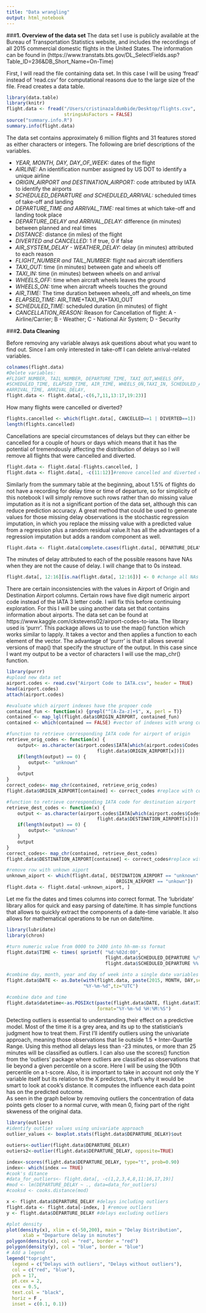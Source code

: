 ```yaml
---
title: "Data wrangling"
output: html_notebook
---
```


###**1. Overview of the data set**
The data set I use is publicly available at the Bureau of Transportation 
Statistics website, and includes the recordings of all 2015 commercial domestic 
flights in the United States. The information can be found in  (https://www.transtats.bts.gov/DL_SelectFields.asp?Table_ID=236&DB_Short_Name=On-Time)  

First, I will read the file containing data set. In this case I will be using 
'fread' instead of 'read.csv' for computational reasons due to the large size of
the file. Fread creates a data table.

```r
library(data.table)
library(knitr)
flight.data <- fread("/Users/cristinazaldumbide/Desktop/flights.csv", 
                     stringsAsFactors = FALSE)
source("summary.info.R")
summary.info(flight.data)
```

The data set contains approximately 6 million flights and 31 features stored as 
either characters or integers. The following are brief descriptions of the variables.

* *YEAR, MONTH, DAY, DAY_OF_WEEK:* dates of the flight   
* *AIRLINE:* An identification number assigned by US DOT to identify a unique 
airline   
* *ORIGIN_AIRPORT and DESTINATION_AIRPORT:* code attributed by IATA to identify 
the airports   
* *SCHEDULED_DEPARTURE and SCHEDULED_ARRIVAL:* scheduled times of take-off and 
landing  
* *DEPARTURE_TIME and ARRIVAL_TIME:* real times at which take-off and landing took
place  
* *DEPARTURE_DELAY and ARRIVAL_DELAY:* difference (in minutes) between planned and 
real times   
* *DISTANCE:* distance (in miles) of the flight  
* *DIVERTED and CANCELLED:* 1 if true, 0 if false  
* *AIR_SYSTEM_DELAY - WEATHER_DELAY:*  delay (in minutes) attributed to each reason
* *FLIGHT_NUMBER and TAIL_NUMBER:* flight nad aircraft identifiers   
* *TAXI_OUT:* time (in minutes) between gate and wheels off  
* *TAXI_IN:* time (in minutes) between wheels on and arrival  
* *WHEELS_OFF:* time when aircraft wheels leaves the ground  
* *WHEELS_ON:* time when aircraft wheels touches the ground  
* *AIR_TIME:* The time duration between wheels_off and wheels_on time  
* *ELAPSED_TIME:* AIR_TIME+TAXI_IN+TAXI_OUT  
* *SCHEDULED_TIME:* scheduled duration (in minutes) of flight  
* *CANCELLATION_REASON:* Reason for Cancellation of flight: A - Airline/Carrier; 
B - Weather; C - National Air System; D - Security  

###**2. Data Cleaning**

Before removing any variable always ask questions about what you want to find 
out. Since I am only interested in take-off I can delete arrival-related 
variables.

```r
colnames(flight.data) 
#Delete variables:
#FLIGHT_NUMBER, TAIL_NUMBER, DEPARTURE_TIME, TAXI_OUT,WHEELS_OFF, 
#SCHEDULED_TIME, ELAPSED_TIME, AIR_TIME, WHEELS_ON,TAXI_IN, SCHEDULED_ARRIVAL, 
#ARRIVAL_TIME, ARRIVAL_DELAY,
flight.data <- flight.data[,-c(6,7,11,13:17,19:23)]
```

How many flights were cancelled or diverted?

```r
flights.cancelled <- which(flight.data[, CANCELLED==1 | DIVERTED==1])
length(flights.cancelled)
```

Cancellations are special circumstances of delays but they can either be cancelled 
for a couple of hours or days which means that it has the potential of tremendously 
affecting the distribution of delays so I will remove all flights that were cancelled 
and diverted. 

```r
flight.data <- flight.data[-flights.cancelled, ] 
flight.data <- flight.data[, -c(11:12)]#remove cancelled and diverted columns
```

Similarly from the summary table at the beginning, about 1.5% of flights do not 
have a recording for delay time or time of departure, so for simplicity of this 
notebook I will simply remove such rows rather than do missing value imputation 
as it is not a significant portion of the data set, although this can reduce 
prediction accuracy. A great method that could be used to generate values for 
those missing delay observations is the stochastic regression imputation, in 
which you replace the missing value with a predicted value from a regression plus 
a random residual value.It has all the advantages of a regression imputation but 
adds a random component
as well.

```r
flight.data <- flight.data[complete.cases(flight.data[, DEPARTURE_DELAY]),]
```

The minutes of delay attributed to each of the possible reasons have NAs when 
they are not the cause of delay. I will change that to 0s instead. 

```r
flight.data[, 12:16][is.na(flight.data[, 12:16])] <- 0 #change all NAs to 0s
```

There are certain inconsistencies with the values in Airport of Origin and 
Destination Airport columns. Certain rows have five digit numeric airport code 
instead of the IATA 3 letter code. I will fix this before continuing 
exploration. For this I will be using another data set that contains 
information about airports. The data set can be found at
https://www.kaggle.com/ckstevens02/airport-codes-to-iata. The library used is 
'purrr'. This package allows us to use the map() function which works similar to 
lapply. It takes a vector and then applies a function to each element of the vector.
The advantage of 'purrr' is that it allows several versions of map() that specify 
the structure of the output. In this case since I want my output to be a vector 
of characters I will use the map_chr() function. 

```r
library(purrr)
#upload new data set
airport.codes <- read.csv("Airport Code to IATA.csv", header = TRUE)
head(airport.codes)
attach(airport.codes)

#evaluate which airport indexes have the propoer code
contained_fun <- function(x) {grepl("^[A-Za-z]+$", x, perl = T)}
contained <- map_lgl(flight.data$ORIGIN_AIRPORT, contained_fun)
contained <- which(contained == FALSE) #vector of indexes with wrong codes

#function to retrieve corresponding IATA code for airport of origin
retrieve_orig_codes <- function(x) {
    output<- as.character(airport.codes$IATA[which(airport.codes$Codes == 
                                 flight.data$ORIGIN_AIRPORT[x])])
    if(length(output) == 0) {
        output<- "unknown"
    }
    output
}
correct_codes<- map_chr(contained, retrieve_orig_codes)
flight.data$ORIGIN_AIRPORT[contained] <- correct_codes #replace with correct codes

#function to retrieve corresponding IATA code for destination airport
retrieve_dest_codes <- function(x) {
    output <- as.character(airport.codes$IATA[which(airport.codes$Codes == 
                                 flight.data$DESTINATION_AIRPORT[x])])
    if(length(output) == 0) {
        output<- "unknown"
    }
    output
}
correct_codes<- map_chr(contained, retrieve_dest_codes)
flight.data$DESTINATION_AIRPORT[contained] <- correct_codes#replace with correct codes

#remove row with unkown aiport
unknown_aiport <- which(flight.data[, DESTINATION_AIRPORT == "unknown" | 
                                        ORIGIN_AIRPORT == "unkown"])
flight.data <- flight.data[-unknown_aiport, ] 
```

Let me fix the dates and times columns into correct format. The 'lubridate' 
library allos for quick and easy parsing of date/time. It has simple functions 
that allows to quickly extract the components of a date-time variable. It also 
allows for mathematical operations to be run on date/time. 

```r
library(lubridate)
library(chron)

#turn numeric value from 0000 to 2400 into hh-mm-ss format
flight.data$TIME <- times( sprintf( "%d:%02d:00", 
                                    flight.data$SCHEDULED_DEPARTURE %/% 100, 
                                    flight.data$SCHEDULED_DEPARTURE %% 100 ))

#combine day, month, year and day of week into a single date variables
flight.data$DATE <- as.Date(with(flight.data, paste(2015, MONTH, DAY,sep = "-")),
                            "%Y-%m-%d",tz="UTC")

#combine date and time
flight.data$datetime<-as.POSIXct(paste(flight.data$DATE, flight.data$TIME), 
                                 format="%Y-%m-%d %H:%M:%S")

```

Detecting outliers is essential to understanding their effect on a predictive model. Most of the time it is a grey area, and its up to the statistician's judgment how to treat them. First I'll identify outliers using the univariate approach, meaning those observations that lie outside 1.5 * Inter-Quartile Range. Using this method all delays less than -23 minutes, or more than 25 minutes will be classified as outliers. I can also use the scores() function from the 'outliers' package where outliers are classified as observations that lie beyond a given percentile on a score. Here I will be using the 90th percentile on a t-score. Also, it is important to take in account not only the Y variable itself but its relation to the X predictors, that's why it would be smart to look at cook's distance. It computes the influence each data point has on the predicted outcome.  
As seen in the graph below by removing outliers the concentration of data points
gets closer to a normal curve, with mean 0, fixing part of the right skweness of 
the original data. 

```r
library(outliers)
#identify outlier values using univariate approach
outlier_values <- boxplot.stats(flight.data$DEPARTURE_DELAY)$out 

outiers<-outlier(flight.data$DEPARTURE_DELAY)
outiers2<-outlier(flight.data$DEPARTURE_DELAY, opposite=TRUE)

index<-scores(flight.data$DEPARTURE_DELAY, type="t", prob=0.90) 
index<- which(index == TRUE)
#cook's ditance 
#data_for_outliers<- flight.data[, -c(1,2,3,4,8,11:16,17,19)]
#mod <- lm(DEPARTURE_DELAY ~ ., data=data_for_outliers)
#cooksd <- cooks.distance(mod)

x <- flight.data$DEPARTURE_DELAY #delays including outliers
flight.data <- flight.data[-index, ] #remove outliers 
y <- flight.data$DEPARTURE_DELAY #delays excluding outliers

#plot density
plot(density(x), xlim = c(-50,200), main = "Delay Distribution", 
      xlab = "Departure delay in minutes")
polygon(density(x), col = "red", border = "red")
polygon(density(y), col = "blue", border = "blue")
# Add a legend
legend("topright", 
  legend = c("Delays with outliers", "Delays without outliers"), 
  col = c("red", "blue"), 
  pch = 17, 
  pt.cex = 2, 
  cex = 0.5, 
  text.col = "black", 
  horiz = F , 
  inset = c(0.1, 0.1))
```


